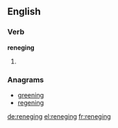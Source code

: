 ==English==

===Verb===
'''reneging'''

# {{present participle of|renege}}

===Anagrams===
* [[greening#English|greening]]
* [[regening#English|regening]]

[[de:reneging]]
[[el:reneging]]
[[fr:reneging]]